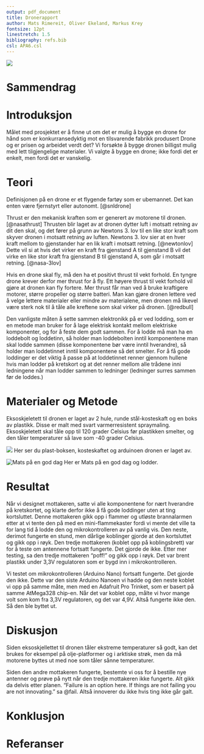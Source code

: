 ```yaml
---
output: pdf_document
title: Dronerapport
author: Mats Rimereit, Oliver Ekeland, Markus Krey
fontsize: 12pt
linestretch: 1.5
bibliography: refs.bib
csl: APA6.csl
---
```


![](bilder/Nærmer seg nå fra en annen vinkel.jpg)

\newpage
# Sammendrag

# Introduksjon
Målet med prosjektet er å finne ut om det er mulig å bygge en drone for hånd
som er konkurransedyktig mot en tilsvarende fabrikk produsert Drone og er prisen og arbeidet verdt det?
Vi forsøkte å bygge dronen billigst mulig med lett tilgjengelige materialer.
Vi valgte å bygge en drone; ikke fordi det er enkelt, men fordi det er vanskelig.

# Teori
Definisjonen på en drone er et flygende fartøy som er ubemannet.
Det kan enten være fjernstyrt eller autonomt. [@snldrone]

Thrust er den mekanisk kraften som er generert av motorene til dronen. [@nasathrust]
Thrusten blir laget av at dronen dytter luft i motsatt retning av dit den skal,
og det fører på grunn av Newtons 3. lov til en like stor kraft som skyver dronen i motsatt retning av luften.
Newtons 3. lov sier at en hver kraft mellom to gjenstander har en lik kraft i motsatt retning. [@newtonlov]
Dette vil si at hvis det virker en kraft fra gjenstand A til gjenstand B vil det virke en like stor kraft fra
gjenstand B til gjenstand A, som går i motsatt retning. [@nasa-3lov]

Hvis en drone skal fly, må den ha et positivt thrust til vekt forhold.
En tyngre drone krever derfor mer thrust for å fly.
Ett høyere thrust til vekt forhold vil gjøre at dronen kan fly fortere.
Mer thrust får man ved å bruke kraftigere motorer, større propeller og større batteri.
Man kan gjøre dronen lettere ved å velge lettere materialer eller mindre av materialene,
men dronen må likevel være sterk nok til å tåle alle kreftene som skal virker på dronen.
[@redbull]

Den vanligste måten å sette sammen elektronikk på er ved lodding,
som er en metode man bruker for å lage elektrisk kontakt mellom elektriske komponenter, og for å feste dem godt sammen.
For å lodde må man ha en loddebolt og loddetinn, så holder man loddebolten inntil komponentene man skal lodde sammen
(disse komponentene bør være inntil hverandre), så holder man loddetinnet inntil komponentene så det smelter.
For å få gode loddinger er det viktig å passe på at loddetinnet renner gjennom hullene hvis man lodder på kretskort
og at det renner mellom alle trådene inni ledningene når man lodder sammen to ledninger (ledninger surres sammen før de loddes.)



# Materialer og Metode
Eksoskjeletett til dronen er laget av 2 hule, runde stål-kosteskaft og en boks av plastikk.
Disse er malt med svart varmerresistent spraymaling.
Eksoskjeletett skal tåle opp til 120 grader Celsius før plastikken smelter, og den tåler temperaturer så lave som -40 grader Celsius.

![](bilder/Batteriet har fått bolig.jpg)
Her ser du plast-boksen, kosteskaftet og arduinoen dronen er laget av.

![Mats på en god dag](bilder/Mats på en god dag.jpg)
Her er Mats på en god dag og lodder.

# Resultat
Når vi designet mottakeren, satte vi alle komponentene for nært hverandre på kretskortet,
og klarte derfor ikke å få gode loddinger uten at ting kortsluttet.
Denne mottakeren gikk opp i flammer og utløste brannalarmen
etter at vi tente den på med en mini-flammekaster
fordi vi mente det ville ta for lang tid å lodde den og mikrokontrolleren av på vanlig vis.
Den neste, derimot fungerte en stund,
men dårlige koblinger gjorde at den kortsluttet og gikk opp i røyk.
Den tredje mottakeren (koblet opp på koblingsbrett) var for å teste om antennene fortsatt fungerte.
Det gjorde de ikke.
Etter mer testing, sa den tredje mottakeren "poff!" og gikk opp i røyk.
Det var brent plastikk under 3,3V regulatoren som er bygd inn i mikrokontrolleren.

Vi testet om mikrokontrolleren (Arduino Nano) fortsatt fungerte.
Det gjorde den ikke.
Dette var den siste Arduino Nanoen vi hadde og den neste koblet vi opp på samme måte, men med en Adafruit Pro Trinket,
som er basert på samme AtMega328 chip-en. Når det var koblet opp, målte vi hvor mange volt som kom fra 3,3V regulatoren, og det var 4,9V.
Altså fungerte ikke den. Så den ble byttet ut.

# Diskusjon
Siden eksoskjellettet til dronen tåler ekstreme temperaturer så godt, kan det brukes for eksempel på olje-platformer og i arktiske strøk,
men da må motorene byttes ut med noe som tåler sånne temperaturer.

Siden den andre mottakeren fungerte, bestemte vi oss for å bestille nye antenner og
prøve på nytt når den tredje mottakeren ikke fungerte.
Alt gikk da delvis etter planen.
"Failure is an option here. If things are not failing you are not innovating." sa @fail.
Altså innoverer du ikke hvis ting ikke går galt.

# Konklusjon

# Referanser
